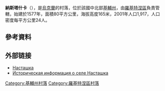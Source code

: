 {{coord|49|38|30|N|30|17|47|E|scale:30000|display=title}}

'''納斯塔什卡'''（{{lang-uk|Насташка}}），是[[烏克蘭|烏克蘭]]的村落，位於該國中北部[[基輔州|基輔州]]，由[[羅基特涅區|羅基特涅區]]負責管轄，始建於1577年，面積80平方公里，海拔高度165米，2001年人口1,917，人口密度每平方公里24人。

==參考資料==
{{reflist}}

==外部链接==
* [https://web.archive.org/web/20131213074207/http://w1.c1.rada.gov.ua/pls/z7502/A005?rdat1=19.10.2012&rf7571=14536 Насташка]
* [http://www.surnameindex.info/info/kiev/vasilkov/nastashka/index.html Историческая информация о селе Насташка] {{ref-ru}}

{{DEFAULTSORT:Насташка}}
[[Category:基輔州村落|Category:基輔州村落]]
[[Category:羅基特涅區村落|Category:羅基特涅區村落]]


{{Kiev-geo-stub}}